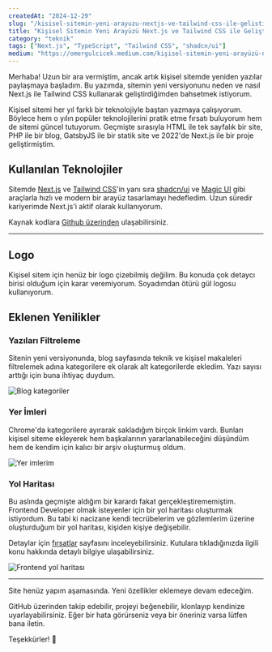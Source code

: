 ```yaml
---
createdAt: "2024-12-29"
slug: "/kisisel-sitemin-yeni-arayuzu-nextjs-ve-tailwind-css-ile-gelistirildi"
title: "Kişisel Sitemin Yeni Arayüzü Next.js ve Tailwind CSS ile Geliştirildi"
category: "teknik"
tags: ["Next.js", "TypeScript", "Tailwind CSS", "shadcn/ui"]
medium: "https://omergulcicek.medium.com/kişisel-sitemin-yeni-arayüzü-next-js-ve-tailwind-css-ile-geliştirildi-8c8c8c8c8c8c"
---
```


Merhaba! Uzun bir ara vermiştim, ancak artık kişisel sitemde yeniden yazılar paylaşmaya başladım. Bu yazımda, sitemin yeni versiyonunu neden ve nasıl Next.js ile Tailwind CSS kullanarak geliştirdiğimden bahsetmek istiyorum.

Kişisel sitemi her yıl farklı bir teknolojiyle baştan yazmaya çalışıyorum. Böylece hem o yılın popüler teknolojilerini pratik etme fırsatı buluyorum hem de sitemi güncel tutuyorum. Geçmişte sırasıyla HTML ile tek sayfalık bir site, PHP ile bir blog, GatsbyJS ile bir statik site ve 2022'de Next.js ile bir proje geliştirmiştim.


## Kullanılan Teknolojiler

Sitemde <a href="https://nextjs.org/" target="_blank" rel="noopener noreferrer">Next.js</a> ve <a href="https://tailwindcss.com/" target="_blank" rel="noopener noreferrer">Tailwind CSS</a>'in yanı sıra <a href="https://ui.shadcn.com/" target="_blank" rel="noopener noreferrer">shadcn/ui</a> ve <a href="https://magicui.design/" target="_blank" rel="noopener noreferrer">Magic UI</a> gibi araçlarla hızlı ve modern bir arayüz tasarlamayı hedefledim. Uzun süredir kariyerimde Next.js'i aktif olarak kullanıyorum.


Kaynak kodlara <a href="https://github.com/omergulcicek/omergulcicek.com" target="_blank" rel="noopener noreferrer">Github üzerinden</a> ulaşabilirsiniz.

***

## Logo

Kişisel sitem için henüz bir logo çizebilmiş değilim. Bu konuda çok detaycı birisi olduğum için karar veremiyorum. Soyadımdan ötürü gül logosu kullanıyorum.

## Eklenen Yenilikler

### Yazıları Filtreleme

Sitenin yeni versiyonunda, blog sayfasında teknik ve kişisel makaleleri filtrelemek adına kategorilere ek olarak alt kategorilerde ekledim. Yazı sayısı arttığı için buna ihtiyaç duydum.

![Blog kategoriler](/blog/2024-12-29/filters.png)

### Yer İmleri

Chrome'da kategorilere ayırarak sakladığım birçok linkim vardı. Bunları kişisel siteme ekleyerek hem başkalarının yararlanabileceğini düşündüm hem de kendim için kalıcı bir arşiv oluşturmuş oldum.

![Yer imlerim](/blog/2024-12-29/bookmarks.png)

### Yol Haritası

Bu aslında geçmişte aldığım bir karardı fakat gerçekleştirememiştim. Frontend Developer olmak isteyenler için bir yol haritası oluşturmak istiyordum. Bu tabi ki nacizane kendi tecrübelerim ve gözlemlerim üzerine oluşturduğum bir yol haritası, kişiden kişiye değişebilir.

Detaylar için <a href="/opportunities">fırsatlar</a> sayfasını inceleyebilirsiniz. Kutulara tıkladığınızda ilgili konu hakkında detaylı bilgiye ulaşabilirsiniz.

![Frontend yol haritası](/blog/2024-12-29/roadmap.png)

***

Site henüz yapım aşamasında. Yeni özellikler eklemeye devam edeceğim.

GitHub üzerinden takip edebilir, projeyi beğenebilir, klonlayıp kendinize uyarlayabilirsiniz. Eğer bir hata görürseniz veya bir öneriniz varsa lütfen bana iletin.

Teşekkürler! 🌹
